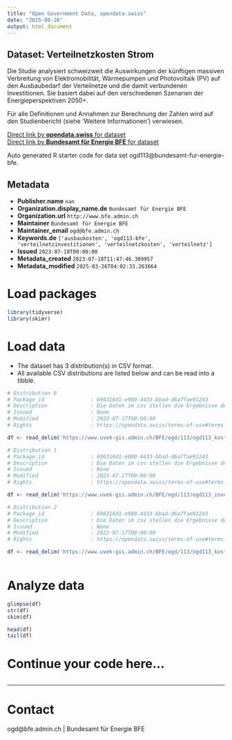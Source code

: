 ```yaml
---
title: "Open Government Data, opendata.swiss"
date: "2025-08-26"
output: html_document
---
```


## Dataset: Verteilnetzkosten Strom

Die Studie analysiert schweizweit die Auswirkungen der künftigen massiven Verbreitung von Elektromobilität, Wärmepumpen und Photovoltaik (PV) auf den Ausbaubedarf der Verteilnetze und die damit verbundenen Investitionen. Sie basiert dabei auf den verschiedenen Szenarien der Energieperspektiven 2050+.

Für alle Definitionen und Annahmen zur Berechnung der Zahlen wird auf den Studienbericht (siehe 'Weitere Informationen') verwiesen.

[Direct link by **opendata.swiss** for dataset](https://opendata.swiss/de/dataset/verteilnetzkosten-strom)<br>
[Direct link by **Bundesamt für Energie BFE** for dataset](https://www.bfe.admin.ch/bfe/de/home/news-und-medien/medienmitteilungen/mm-test.msg-id-91974.html)

Auto generated R starter code for data set ogd113@bundesamt-fur-energie-bfe.

## Metadata

- **Publisher.name** `nan`
- **Organization.display_name.de** `Bundesamt für Energie BFE`
- **Organization.url** `http://www.bfe.admin.ch`
- **Maintainer** `Bundesamt für Energie BFE`
- **Maintainer_email** `ogd@bfe.admin.ch`
- **Keywords.de** `['ausbaukosten', 'ogd113-bfe', 'verteilnetzinvestitionen', 'verteilnetzkosten', 'verteilnetz']`
- **Issued** `2023-07-18T00:00:00`
- **Metadata_created** `2023-07-18T11:47:46.309957`
- **Metadata_modified** `2025-03-26T04:02:33.263664`


# Load packages

```r

library(tidyverse)
library(skimr)

```

# Load data

-   The dataset has 3 distribution(s) in CSV format.
-   All available CSV distributions are listed below and can be read into a tibble.

```r

# Distribution 0
# Package_id               : 696316d1-e980-4433-bbad-d6a7fae91243
# Description              : Die Daten im csv stellen die Ergebnisse der Studie basierend auf den in ihr verwendeten Szenarien, getroffenen Annahmen und Definitionen für die durchschnittlichen Kosten pro Ausspeisung auf den verschiedenen Netzebenen dar. Die Kosten werden anhand der 2020 gültigen Wälzmethodik auf die Endverbraucher der Netzebenen umgelegt (real zu Preisen von 2020). 
# Issued                   : None
# Modified                 : 2023-07-17T00:00:00
# Rights                   : https://opendata.swiss/terms-of-use#terms_by

df <- read_delim('https://www.uvek-gis.admin.ch/BFE/ogd/113/ogd113_kosten_netznutzung_endverbraucher.csv')

# Distribution 1
# Package_id               : 696316d1-e980-4433-bbad-d6a7fae91243
# Description              : Die Daten im csv stellen die Ergebnisse der Studie basierend auf den in ihr verwendeten Szenarien, getroffenen Annahmen und Definitionen für den Investitionsbedarf auf den verschiedenen Netzebenen dar. Es wird die Entwicklung des Investitionsbedarf bis 2050 (real zu Preisen von 2020) ermittelt.
# Issued                   : None
# Modified                 : 2023-07-17T00:00:00
# Rights                   : https://opendata.swiss/terms-of-use#terms_by

df <- read_delim('https://www.uvek-gis.admin.ch/BFE/ogd/113/ogd113_investitionskosten.csv')

# Distribution 2
# Package_id               : 696316d1-e980-4433-bbad-d6a7fae91243
# Description              : Die Daten im csv stellen die Ergebnisse der Studie basierend auf den in ihr verwendeten Szenarien, getroffenen Annahmen und Definitionen für die Netzkosten auf den verschiedenen Netzebenen dar. Es wird die Entwicklung der Netzkosten bis 2050 (real zu Preisen von 2020) ermittelt. 
# Issued                   : None
# Modified                 : 2023-07-17T00:00:00
# Rights                   : https://opendata.swiss/terms-of-use#terms_by

df <- read_delim('https://www.uvek-gis.admin.ch/BFE/ogd/113/ogd113_kosten_netznutzung_vor_waelzung.csv')



```

# Analyze data

```r

glimpse(df)
str(df)
skim(df)

head(df)
tail(df)

```

# Continue your code here...

```r

```

------------------------------------------------------------------------

# Contact

ogd@bfe.admin.ch | Bundesamt für Energie BFE
